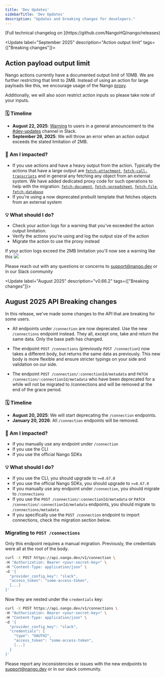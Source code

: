 ```yaml
---
title: 'Dev Updates'
sidebarTitle: 'Dev Updates'
description: "Updates and breaking changes for developers."
---
```


<Info>
[Full technical changelog on <Icon icon="github" />](https://github.com/NangoHQ/nango/releases)
</Info>

<Update label="September 2025" description="Action output limit" tags={["Breaking changes"]}>

  ## Action payload output limit

  Nango actions currently have a documented output limit of 10MB. We are further restricting that limit
  to 2MB. Instead of using an action for large payloads like this, we encourage usage of the Nango [proxy](https://docs.nango.dev/guides/proxy-requests#proxy-requests).

  Additionally, we will also soon restrict action inputs so please take note of your inputs.

  ### 🗓️ Timeline

  - **August 22, 2025**: [Warning](https://nango-community.slack.com/archives/C08C5US2ESZ/p1755870254146119) to users in a general announcement to the [#dev-updates](https://nango-community.slack.com/archives/C08C5US2ESZ) channel in Slack.
  - **September 26, 2025**: We will throw an error when an action output exceeds the stated limitation of 2MB.

  ### 🧐 Am I impacted?

  - If you use actions and have a heavy output from the action. Typically the actions that have a large output are [`fetch-attachment`](https://github.com/NangoHQ/integration-templates/blob/main/integrations/outlook/actions/fetch-attachment.ts), [`fetch-call-transcripts`](https://github.com/NangoHQ/integration-templates/blob/main/integrations/gong/actions/fetch-call-transcripts.ts) and in general any fetching any object from an external system. We have added dedicated proxy code for such operations to help with the migration: [`fetch-document`](https://github.com/NangoHQ/integration-templates/blob/main/integrations/google-drive/proxy/fetch-document.ts), [`fetch-spreadsheet`](https://github.com/NangoHQ/integration-templates/blob/main/integrations/google-sheet/proxy/fetch-spreadsheet.ts), [`fetch-file`](https://github.com/NangoHQ/integration-templates/blob/main/integrations/box/proxy/fetch-file.ts), [`fetch-database`](https://github.com/NangoHQ/integration-templates/blob/main/integrations/notion/proxy/fetch-database.ts)
  - If you're using a now deprecated prebuilt template that fetches objects from an external system

  ### 💡 What should I do?

  - Check your action logs for a warning that you've exceeded the action output limitation.
  - Verify the actions you're using and log the output size of the action
  - Migrate the action to use the proxy instead

  If your action logs exceed the 2MB limitation you'll now see a warning like this
  <img src="/images/action-output-size-warning.png" />


  Please reach out with any questions or concerns to support@nango.dev or in our Slack community

</Update>

<Update label="August 2025" description="v0.66.2" tags={["Breaking changes"]}>

  ## August 2025 API Breaking changes

  In this release, we've made some changes to the API that are breaking for some users.

  - All endpoints under `/connection` are now deprecated. Use the new `/connections` endpoint instead.
  They all, except one, take and return the same data. Only the base path has changed.

  - The endpoint `POST /connections` (previously `POST /connection`) now takes a different body, but returns the same data as previously.
  This new body is more flexible and ensure stricter typings on your side and validation on our side.

  - The endpoint `POST /connection/:connectionId/metadata` and `PATCH /connection/:connectionId/metadata` who have been deprecated for a while will not be migrated to /connections and will be removed at the end of the grace period.

  ### 🗓️ Timeline

  - **August 20, 2025**: We will start deprecating the `/connection` endpoints.
  - **January 20, 2026**: All `/connection` endpoints will be removed.

  ### 🧐 Am I impacted?

  - If you manually use any endpoint under `/connection`
  - If you use the CLI
  - If you use the official Nango SDKs

  ### 💡 What should I do?

  - If you use the CLI, you should upgrade to `>=0.67.0`
  - If you use the official Nango SDKs, you should upgrade to `>=0.67.0`
  - If you manually use any endpoint under `/connection`, you should migrate to `/connections`
  - If you use the `POST /connection/:connectionId/metadata` or `PATCH /connection/:connectionId/metadata` endpoints, you should migrate to `/connections/metadata`
  - If you specifically use the `POST /connection` endpoint to import connections, check the migration section below.


  ### Migrating to `POST /connections`

  Only this endpoint requires a manual migration.
  Previously, the credentials were all at the root of the body.
  ```bash
  curl -X POST https://api.nango.dev/v1/connection \
  -H "Authorization: Bearer <your-secret-key>" \
  -H "Content-Type: application/json" \
  -d '{
    "provider_config_key": "slack",
    "access_token": "some-access-token",
    [...]
  }'
  ```

  Now they are nested under the `credentials` key:
  ```bash
  curl -X POST https://api.nango.dev/v1/connections \
  -H "Authorization: Bearer <your-secret-key>" \
  -H "Content-Type: application/json" \
  -d '{
    "provider_config_key": "slack",
    "credentials": {
      "type": "OAUTH2",
      "access_token": "some-access-token",
      [...]
    }
  }'
  ```

  Please report any inconsistencies or issues with the new endpoints to support@nango.dev or in our slack community.

</Update>

